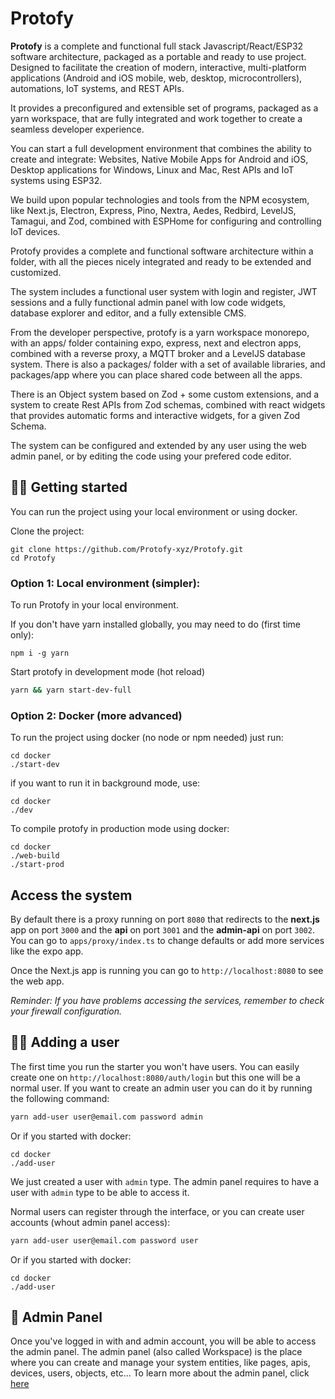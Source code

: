 # Protofy

**Protofy** is a complete and functional full stack Javascript/React/ESP32 software architecture, packaged as a portable and ready to use project.
Designed to facilitate the creation of modern, interactive, multi-platform applications (Android and iOS mobile, web, desktop, microcontrollers), automations, IoT systems, and REST APIs. 

It provides a preconfigured and extensible set of programs, packaged as a yarn workspace, that are fully integrated and work together to create a seamless developer experience.

You can start a full development environment that combines the ability to create and integrate: Websites, Native Mobile Apps for Android and iOS, Desktop applications for Windows, Linux and Mac, Rest APIs and IoT systems using ESP32.

We build upon popular technologies and tools from the NPM ecosystem, like Next.js, Electron, Express, Pino, Nextra, Aedes, Redbird, LevelJS, Tamagui, and Zod, combined with ESPHome for configuring and controlling IoT devices.

Protofy provides a complete and functional software architecture within a folder, with all the pieces nicely integrated and ready to be extended and customized.

The system includes a functional user system with login and register, JWT sessions and a fully functional admin panel with low code widgets, database explorer and editor, and a fully extensible CMS.

From the developer perspective, protofy is a yarn workspace monorepo, with an apps/ folder containing expo, express, next and electron apps, combined with a reverse proxy, a MQTT broker and a LevelJS database system.
There is also a packages/ folder with a set of available libraries, and packages/app where you can place shared code between all the apps.

There is an Object system based on Zod + some custom extensions, and a system to create Rest APIs from Zod schemas, combined with react widgets that provides automatic forms and interactive widgets, for a given Zod Schema.

The system can be configured and extended by any user using the web admin panel, or by editing the code using your prefered code editor. 


## 🏃‍♂️ Getting started

You can run the project using your local environment or using docker.

Clone the project:

```
git clone https://github.com/Protofy-xyz/Protofy.git
cd Protofy
```

### Option 1: Local environment (simpler): 

To run Protofy in your local environment. 

If you don't have yarn installed globally, you may need to do (first time only):

```
npm i -g yarn
```

Start protofy in development mode (hot reload)

```sh
yarn && yarn start-dev-full
```


### Option 2: Docker (more advanced)

To run the project using docker (no node or npm needed) just run:

```
cd docker
./start-dev
```

if you want to run it in background mode, use:

```
cd docker
./dev
```

To compile protofy in production mode using docker:

```
cd docker
./web-build
./start-prod
```

## Access the system

By default there is a proxy running on port `8080` that redirects to the **next.js** app on port `3000` and the **api** on port `3001` and the **admin-api** on port `3002`. You can go to `apps/proxy/index.ts` to change defaults or add more services like the expo app.

Once the Next.js app is running you can go to `http://localhost:8080` to see the web app. 

*Reminder: If you have problems accessing the services, remember to check your firewall configuration.*

## 🙋‍♂️ Adding a user
The first time you run the starter you won't have users. You can easily create one on `http://localhost:8080/auth/login` but this one will be a normal user. If you want to create an admin user you can do it by running the following command:

```sh
yarn add-user user@email.com password admin
```

Or if you started with docker: 

```
cd docker
./add-user
```

We just created a user with `admin` type.
The admin panel requires to have a user with `admin` type to be able to access it.

Normal users can register through the interface, or you can create user accounts (whout admin panel access):

```sh
yarn add-user user@email.com password user
```

Or if you started with docker: 

```
cd docker
./add-user
```

## 🔨 Admin Panel
Once you've logged in with and admin account, you will be able to access the admin panel. The admin panel (also called Workspace) is the place where you can create and manage your system entities, like pages, apis, devices, users, objects, etc...
To learn more about the admin panel, click [here](/workspace)